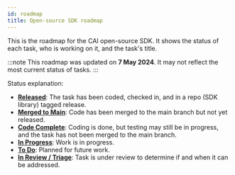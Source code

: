 ```yaml
---
id: roadmap
title: Open-source SDK roadmap
---
```


This is the roadmap for the CAI open-source SDK. It shows the status of each task, who is working on it, and the task's title.

:::note
This roadmap was updated on **7 May 2024**. It may not reflect the most current status of tasks.
:::

Status explanation:

- [**Released**](#released): The task has been coded, checked in, and in a repo (SDK library) tagged release.
- [**Merged to Main**](#merged-to-main): Code has been merged to the main branch but not yet released.
- [**Code Complete**](#code-complete): Coding is done, but testing may still be in progress, and the task has not been merged to the main branch.
- [**In Progress**](#in-progress): Work is in progress.
- [**To Do**](#todo): Planned for future work.
- [**In Review / Triage**](#in-review--triage): Task is under review to determine if and when it can be addressed.


<div style={{ width: '800px' }}>
  <RoadMap name="roadmap" />
</div>
